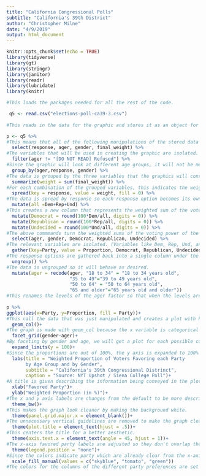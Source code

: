 ```yaml
---
title: "California Congressional Polls"
subtitle: "California's 39th District"
author: "Christopher Milne"
date: "4/9/2019"
output: html_document
---
```


```r
knitr::opts_chunk$set(echo = TRUE)
library(tidyverse)
library(gt)
library(stringr)
library(janitor)
library(readr)
library(lubridate)
library(knitr)

#This loads the packages needed for all the rest of the code.

 q5 <- read.csv("elections-poll-ca39-3.csv")
 
#This reads in the data for the graphic and stores it as an object for easy use later.
```

```r
p <- q5 %>% 
#This means that all of the following manipulations of the stored data will be stored as an object to be called later.
  select(response, ager, gender, final_weight) %>% 
#The variables that will be used in creating the graphic are isolated.
  filter(ager != "[DO NOT READ] Refused") %>%
#Since the graphic will look at different age groups, it will not be meaningful to consider data for people without a known age group so they are removed.
  group_by(ager,response, gender) %>% 
#The data is grouped by the three variables that the graphics will consider so that we can see all possbile combinations of the three.
  summarize(weight = sum(final_weight)) %>% 
#For each combination of the grouped variables, this indicates the weight of all the respondants who fell in that combination.
  spread(key = response, value = weight, fill = 0) %>% 
#The data is spread by response so each response option becomes its own column. The spread is done by the response variable because it will become the x axis variable in the graphic.
  mutate(all =Dem+Rep+Und) %>% 
#This creates a new column that represents the weighted sum of the voters that fall in particular combination of gender and age group. This column will be used to turn the weighted sums into weighted proportions.
  mutate(Democrat = round(100*Dem/all, digits = 0)) %>% 
  mutate(Republican = round(100*Rep/all, digits = 0)) %>% 
  mutate(Undecided = round(100*Und/all, digits = 0)) %>% 
#The above commmands turn the weighted sums of the voting power of the individuals in a particular gender and age combination into weighted proportions. Thes weighted proportions indicate the proportion of a particular age, gender combination that voted for each of the response options.
  select(ager, gender, Democrat, Republican, Undecided) %>% 
#The relevant variables are isolated. (Variables like Dem, Rep, Und, and all were only necessary to create the weighted proportions that will be used in the graphic.)
  gather(key=Party, value = Proportion, Democrat, Republican, Undecided) %>% 
#The response options are gathered back into a single column under the name "Party" and the Proportion variable expresses the proportions generated above for each conbination of the three relevant variables: gender, ager, and party.
  ungroup() %>% 
#The data is ungrouped so it will behave as desired.
  mutate(ager = recode(ager, "18 to 34" = "18 to 34 years old", 
                       "35 to 49"="39 to 49 years old", 
                       "50 to 64" = "50 to 64 years old", 
                       "65 and older"="65 years old and older"))
#This renames the levels of the ager factor so that when the levels are shown in the graphic it will be more obvious that the numbers are refering to ages.
  
p %>% 
ggplot(aes(x=Party, y=Proportion, fill = Party))+
#This call the data that was just manipulated and creates a plot with Party (i.e. response) on the x axis, weighted proportion on the y axis, and the fill color representing party to make the graph look better.
  geom_col()+
#The graph is made with geom_col because the x variable is categorical and we want to chose the y variable as a variable we created.
  facet_grid(gender~ager)+
#By faceting by gender and age, we will get a plot for each possible combination of age and gender.
  expand_limits(y = 100)+
#Since the proportions are out of 100%, the y axis is expanded to 100% for reference.
  labs(title = "Weighted Proportion of Voters Favoring each Party
       by Age Group and by Gender",
       subtitle = "California's 39th Congressional Distrinct",
       caption = "Source: NYT Upshot / Siena College Poll")+ 
#A title is given describing the information being conveyed in the plot. The subtitle indicates the district that the data comes from and the caption indicates the data's source.
  xlab("Favored Party")+
  ylab("Weighted Proportion (in %)")+
#The x and y axis labels are changes from the default to be more descriptive.
  theme_bw()+
#This makes the graph look cleaner by making the background white.
  theme(panel.grid.major.x = element_blank())+
#The unnecessary vertical guidelines are removed to make the graph cleaner.
  theme(plot.title = element_text(hjust = .5))+
#This centers the title for a better aesthetic.
  theme(axis.text.x = element_text(angle = 45, hjust = 1))+
#The x-axis favored party labels are adjusted so they don't overlap the graph with hjust. They are turned 45 sideways so that they do not overlap each other, yet are easy to read.
  theme(legend.position = "none")+
#Since the colors indicate party which are already clear from the x-axis labels, the legend is ommited to avoid unnecessary clutttering.
  scale_fill_manual(values = c("skyblue", "tomato", "green"))
#The colors for the columns of the different party preferences are set manually so that they would be more logical. This makes the Democrat column blue and the Republican column red.
```